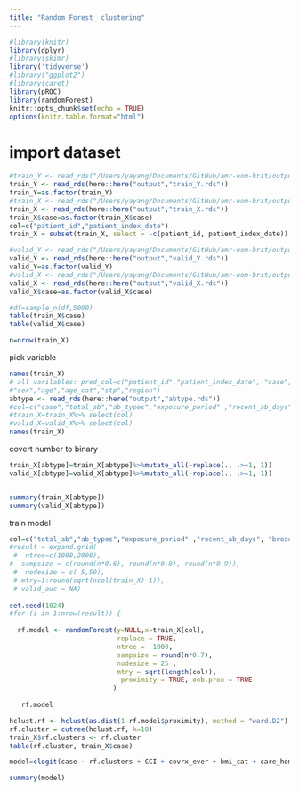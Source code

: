 ```yaml
---
title: "Random Forest_ clustering"
---
```


```r
#library(knitr)
library(dplyr)
#library(skimr)
library('tidyverse')
#library("ggplot2")
#library(caret)
library(pROC)
library(randomForest)
knitr::opts_chunk$set(echo = TRUE)
options(knitr.table.format="html")

```

# import dataset
```r
#train_Y <- read_rds("/Users/yayang/Documents/GitHub/amr-uom-brit/output/train_Y.rds")
train_Y <- read_rds(here::here("output","train_Y.rds"))
train_Y=as.factor(train_Y)
#train_X <- read_rds("/Users/yayang/Documents/GitHub/amr-uom-brit/output/train_X.rds")
train_X <- read_rds(here::here("output","train_X.rds"))
train_X$case=as.factor(train_X$case)
col=c("patient_id","patient_index_date")
train_X = subset(train_X, select = -c(patient_id, patient_index_date))

#valid_Y <- read_rds("/Users/yayang/Documents/GitHub/amr-uom-brit/output/valid_Y.rds")
valid_Y <- read_rds(here::here("output","valid_Y.rds"))
valid_Y=as.factor(valid_Y)
#valid_X <- read_rds("/Users/yayang/Documents/GitHub/amr-uom-brit/output/valid_X.rds")
valid_X <- read_rds(here::here("output","valid_X.rds"))
valid_X$case=as.factor(valid_X$case)

#df=sample_n(df,5000)
table(train_X$case)
table(valid_X$case)

n=nrow(train_X)
```


pick variable
```r
names(train_X)
# all varilables: pred_col=c("patient_id","patient_index_date", "case","total_ab","interval_sd" ,  "ab_prescriptions","ab_types","prescribe_times","exposure_period","recent_ab_days", "broad_prop" ,"broad_ab_prescriptions","interval_mean","interval_sd","interval_CV","length_mean", "length_sd", "length_CV","prescribe_time_0","prescribe_time_1","prescribe_time_2","prescribe_time_3",col,"AB_1_type""AB_6wk_type" ,"interval_med" "length_med" ,"ab_6w_binary" , "AB_6wk")
#"sex","age","age_cat","stp","region")
abtype <- read_rds(here::here("output","abtype.rds"))
#col=c("case","total_ab","ab_types","exposure_period" ,"recent_ab_days", "broad_prop" ,"interval_med" , "interval_CV","length_CV","lenght_mean",abtype)
#train_X=train_X%>% select(col)
#valid_X=valid_X%>% select(col)
names(train_X)
```

covert number to binary
```r

train_X[abtype]=train_X[abtype]%>%mutate_all(~replace(., .>=1, 1)) 
valid_X[abtype]=valid_X[abtype]%>%mutate_all(~replace(., .>=1, 1)) 


summary(train_X[abtype])
summary(valid_X[abtype])
```


train model
```r

col=c("total_ab","ab_types","exposure_period" ,"recent_ab_days", "broad_prop","interval_med" , "interval_CV","length_CV","length_mean",abtype)
#result = expand.grid(
 #  ntree=c(1000,2000),
#  sampsize = c(round(n*0.6), round(n*0.8), round(n*0.9)),
 #  nodesize = c( 5,50),
 # mtry=1:round(sqrt(ncol(train_X)-1)),
 # valid_auc = NA)
               
set.seed(1024)
#for (i in 1:nrow(result)) {
  
  rf.model <- randomForest(y=NULL,x=train_X[col], 
                           replace = TRUE,
                           ntree =  1000,
                           sampsize = round(n*0.7),
                           nodesize = 25 ,
                           mtry = sqrt(length(col)),
                            proximity = TRUE, oob.prox = TRUE
                          )
  
   rf.model
```

```r

hclust.rf <- hclust(as.dist(1-rf.model$proximity), method = "ward.D2")
rf.cluster = cutree(hclust.rf, k=10)
train_X$rf.clusters <- rf.cluster
table(rf.cluster, train_X$case)
```

```r

model=clogit(case ~ rf.clusters + CCI + covrx_ever + bmi_cat + care_home + flu_vaccine + smoking_cat_3 + imd+ ethnicity_6 + strata(subclass),df) 

summary(model)

```

